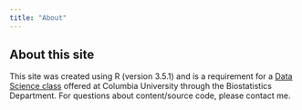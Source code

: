 ```yaml
---
title: "About"
---
```


## About this site

This site was created using R (version 3.5.1) and is a requirement for a [Data Science class](http://p8105.com/index.html) offered at Columbia University through the Biostatistics Department. For questions about content/source code, please contact me. 